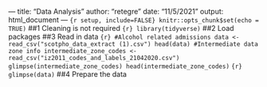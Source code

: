 --- title: "Data Analysis" author: "retegre" date: "11/5/2021" output:
html_document ---
```{r setup, include=FALSE} knitr::opts_chunk$set(echo = TRUE) ```
##1 Cleaning is not required ```{r} library(tidyverse) ```
##2 Load packages
##3 Read in data ```{r} #Alcohol related admissions data <-
read_csv("scotpho_data_extract (1).csv") head(data)
#Intermediate data zone info intermediate_zone_codes <-
read_csv("iz2011_codes_and_labels_21042020.csv")
glimpse(intermediate_zone_codes) head(intermediate_zone_codes) ``` ```{r}
glimpse(data) ```
##4 Prepare the data 